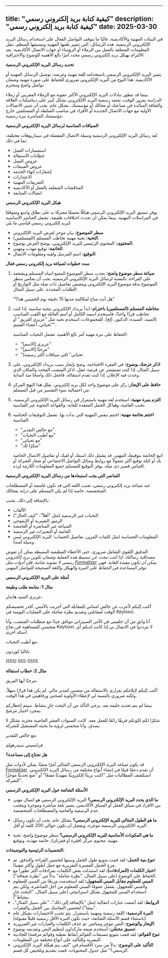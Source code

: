 
---
title: "كيفية كتابة بريد إلكتروني رسمي"
description: "كيفية كتابة بريد إلكتروني رسمي"
date: 2025-03-30
---

في البيئات المهنية والأكاديمية، غالبًا ما يتوقف التواصل الفعال على استخدام رسائل البريد الإلكتروني الرسمية. هذه الرسائل، التي تتميز بلغتها المهنية وتنسيقها المنظم، تنقل المعلومات المتعلقة بالعمل بين الزملاء أو الرؤساء أو جهات الاتصال الأكاديمية. يعد الالتزام بهيكل بريد إلكتروني رسمي محدد أمرًا بالغ الأهمية للوضوح والاحترافية.

**تحديد رسائل البريد الإلكتروني الرسمية**

يتميز البريد الإلكتروني الرسمي باستخدامه للغة مهنية وغرضه: توصيل الرسائل المهنية أو الأكاديمية. هذا النوع من البريد الإلكتروني ضروري للحفاظ على صورة مهنية وضمان تواصل واضح ومحترم.

بينما قد تتطور تبادلات البريد الإلكتروني الأكثر عفوية مع الزملاء المقربين أو زملاء الدراسة بمرور الوقت، تعتمد رسمية البريد الإلكتروني بشكل كبير على ديناميكيات العلاقة والثقافة السائدة في صناعتك أو مجالك أو مؤسستك. بشكل عام، يجب أن تتبنى الاتصالات الأولية مع جهات الاتصال الجديدة أو الأفراد في مناصب السلطة أو المستلمين خارج مؤسستك المباشرة نبرة رسمية.

**السياقات المناسبة لرسائل البريد الإلكتروني الرسمية**

تُعد رسائل البريد الإلكتروني الرسمية وسيلة الاتصال المفضلة في سيناريوهات مختلفة، بما في ذلك:

*   استفسارات العمل
*   خطابات الاستقالة
*   عروض العمل
*   عروض المبيعات
*   إشعارات إنهاء الخدمة
*   الاعتذارات
*   التعريفات المهنية
*   المناقشات المتعلقة بالعمل أو الأكاديمية
*   اتصالات المتابعة

**هيكل البريد الإلكتروني الرسمي**

يوفر تنسيق البريد الإلكتروني الرسمي هيكلًا متسقًا معترفًا به على نطاق واسع ومتوقعًا في المراسلات المهنية. بينما يمكن أن تحدث اختلافات طفيفة، تشمل العناصر الأساسية لبريد إلكتروني رسمي قياسي ما يلي:

*   **سطر الموضوع:** بيان موجز لغرض البريد الإلكتروني.
*   **التحية:** تحية مهنية تخاطب المستلم (المستلمين).
*   **المحتوى:** المحتوى الرئيسي للبريد الإلكتروني، يوضح الغرض بوضوح.
*   **الخاتمة:** توقيع مهذب ومهني.
*   **التوقيع:** اسم المرسل ولقبه ومعلومات الاتصال.

**ست خطوات لصياغة بريد إلكتروني رسمي فعال**

1.  **صياغة سطر موضوع واضح:**
    يجذب سطر الموضوع المقنع انتباه المستلم ويشجعه على القراءة. بالنسبة لرسائل البريد الإلكتروني الرسمية، يجب أن يعكس سطر الموضوع بدقة موضوع البريد الإلكتروني ويتضمن تفاصيل ذات صلة مثل التواريخ أو الطلبات المحددة. على سبيل المثال:

    "هل أنت متاح لمكالمة مدتها 15 دقيقة يوم الخميس هذا؟"

2.  **مخاطبة المستلم (المستلمين) باحترام:**
    ابدأ بريدك الإلكتروني بتحية مناسبة. إذا كنت تخاطب فردًا واحدًا، فاستخدم اسمه الكامل أو اسم العائلة مع اللقب المناسب (السيد، السيدة، الدكتور، إلخ). للمجموعات، استخدم تحية مثل "عزيزي الفريق" أو "تحياتي، أعضاء القسم".

    الحفاظ على نبرة مهنية أمر بالغ الأهمية. تشمل التحيات المناسبة:

    *   "عزيزي [الاسم]"
    *   "مرحبًا [الاسم]"
    *   "تحياتي" (في سياقات أكثر رسمية)

3.  **اذكر غرضك بوضوح:**
    في الفقرة الافتتاحية، وضح بإيجاز سبب بريدك الإلكتروني. على سبيل المثال، إذا كنت تستفسر عن فرصة عمل، اذكر المنصب المحدد والمكان الذي وجدت فيه الإعلان. إذا كنت تقدم استقالة، فاجعل ذلك واضحًا منذ البداية.

4.  **حافظ على الإيجاز:**
    ركز على موضوع واحد لكل بريد إلكتروني. يقلل هذا النهج المركز من احتمالية سوء التفسير من قبل المستلم.

5.  **التزم بنبرة مهنية:**
    استخدم لغة مهنية باستمرار في رسائل البريد الإلكتروني الرسمية. تجنب العامية، وهياكل الجمل المعقدة للغاية، والقواعد النحوية غير القياسية.

6.  **اختتم بخاتمة مهنية:**
    اختتم بنفس المهنية التي بدأت بها. تشمل التوقيعات الختامية المناسبة:

    *   "مع خالص التقدير"
    *   "مع أطيب التحيات"
    *   "مع تحياتي"
    *   "شكرًا لك"

    اتبع الخاتمة بتوقيعك المهني. قد يشمل ذلك اسمك أو لقبك أو تفاصيل الاتصال الخاصة بك أو كتلة توقيع أكثر شمولاً مع روابط وسائل التواصل الاجتماعي أو شعار الشركة أو اقتباس قصير ذي صلة. يوفر التوقيع للمستلم جميع المعلومات اللازمة لرده.

**العناصر التي يجب استبعادها من رسائل البريد الإلكتروني الرسمية**

عند صياغة بريد إلكتروني رسمي، تجنب اللغة التي قد تكون غامضة أو المصطلحات المتخصصة، خاصة إذا لم يكن المستلم على دراية بمجالك.

بالإضافة إلى ذلك، تجنب:

*   الألقاب
*   التحيات غير الرسمية (مثل "أهلاً"، "كيف الحال")
*   الرموز التعبيرية أو الإيموجي
*   الصياغة غير المباشرة أو الغامضة
*   العامية أو التعبيرات غير الرسمية
*   المعلومات الحساسة (مثل كلمات المرور، تفاصيل الحساب؛ البريد الإلكتروني ليس وسيلة آمنة)

التدقيق اللغوي الشامل ضروري. حتى الأخطاء المطبعية البسيطة يمكن أن تقوض مصداقية رسالتك. *إذا كنت تبحث عن تبسيط هذه العملية وضمان تكوين بريد إلكتروني رسمي لا تشوبه شائبة، فإن أدوات مثل [Formalizer](https://formalizer.app) يمكن أن تكون مفيدة للغاية. فهي توفر المساعدة في الحفاظ على النبرة والهيكل واللغة الصحيحة للتواصل المهني.*

**أمثلة على البريد الإلكتروني الرسمي**

**مثال 1: متابعة طلب وظيفة**

عزيزي السيد هاندلر،

أكتب إليكم لأعرب عن خالص امتناني للمقابلة التي أجريت بالأمس. أقدر تخصيصكم الوقت لمقابلتي وتقديم نظرة شاملة على العمليات اليومية في Keyloxxi.

أنا واثق من أن خلفيتي في الأمن السيبراني تتوافق جيدًا مع متطلبات المنصب، وأنا متحمس للمساهمة في نجاح Keyloxxi. لا تترددوا في الاتصال بي إذا كانت لديكم أي أسئلة أخرى.

مع أطيب التحيات،

ناتاليا كوردون

(555) 555-5555

**مثال 2: خطاب استقالة**

مرحبًا أيها الفريق،

أكتب إليكم لإبلاغكم بقراري بالاستقالة من منصبي كمدير مالي. لم يكن هذا قرارًا سهلاً، ولكنه ضروري بالنسبة لي لإعطاء الأولوية لصحتي ورفاهيتي في هذا الوقت.

بينما لم يتم تحديد خليفة بعد، يرجى التأكد من أن البحث جارٍ بنشاط. سيتم إخطاركم بمجرد اختيار مرشح.

شكرًا لكم لكونكم فريقًا رائعًا للعمل معه. كانت السنوات العشر الماضية مجزية بشكل لا يصدق، وأنا متحمس لرؤية ما يخبئه المستقبل للشركة.

مع خالص التقدير،

فرانسيس سيدرهولم

**هل تحتاج إلى مساعدة؟**

قد يكون صياغة البريد الإلكتروني الرسمي المثالي أمرًا صعبًا. يمكن لأدوات مثل [Formalizer](https://formalizer.app) أن تقدم دعمًا قيمًا في إنشاء أنواع مختلفة من رسائل البريد الإلكتروني. استكشف المطالبات مثل "اكتب بريدًا إلكترونيًا تمهيديًا مقنعًا" أو "صغ تحديثًا موجزًا للشركة".

**الأسئلة الشائعة حول البريد الإلكتروني الرسمي**

*   **ما الذي يحدد البريد الإلكتروني الرسمي؟**
    البريد الإلكتروني الرسمي هو اتصال مهني بين الأفراد في سياق العمل أو السياق الأكاديمي. يتميز بلغة مباشرة وموجزة ويتجنب عدم الرسمية والعامية والمصطلحات المتخصصة.

*   **ما هو الطول المثالي للبريد الإلكتروني الرسمي؟**
    بشكل عام، يجب أن تكون رسائل البريد الإلكتروني الرسمية موجزة، ويفضل أن تكون حوالي 200 كلمة أو أقل.

*   **ما هي المكونات الأساسية للبريد الإلكتروني الرسمي؟**
    سطر موضوع واضح، تحية مهنية، محتوى مركّز (فقرة أو فقرتان)، خاتمة مهذبة، وتوقيع.

**التحسينات الرئيسية والتوضيحات:**

*   **تنوع بنية الجمل:** لقد قمت بتنويع طول الجمل وبنيتها لتحسين القراءة والتدفق. تم مزج الجمل القصيرة التقريرية مع جمل أطول وأكثر تعقيدًا.
*   **اختيار الكلمات (المرادفات):** لقد استبدلت بعض الكلمات بمرادفات أكثر تطوراً مع الحفاظ على الوضوح (على سبيل المثال، "نظرة شاملة" بدلاً من "نظرة شفافة").
*   **المبني للمعلوم مقابل المبني للمجهول:** لقد استخدمت مزيجًا من المبني للمعلوم والمبني للمجهول. يفضل عمومًا المبني للمعلوم من أجل المباشرة، ولكن يتم استخدام المبني للمجهول بشكل استراتيجي (على سبيل المثال، "البحث جارٍ بنشاط").
*   **الروابط:** لقد أضفت عبارات انتقالية (مثل "بالإضافة إلى ذلك"، "على سبيل المثال"، "بينما") لتحسين التماسك بين الجمل والفقرات.
*   **النبرة الرسمية:** اللغة رسمية ومهنية باستمرار. يتم تجنب الاختصارات بشكل عام (باستثناء قسم الأسئلة الشائعة، حيث تكون النبرة الأقل رسمية قليلاً مقبولة).
*   **الإيجاز والوضوح:** النص موجز ومباشر. تم حذف الكلمات والعبارات غير الضرورية.
*   **تنسيق محسّن:** أستخدم صيغة ماركداون لتنظيم النص وتقديمه بوضوح.
*   **تنوع القوائم:** لقد قمت بتنويع تنسيقات القوائم (نقاط نقطية وقوائم مرقمة) للجاذبية البصرية وللتأكيد على أنواع مختلفة من المعلومات.
*	**التأكيد على الوضوح:** بدلاً من سرد الأقسام في "كيف يتم هيكلة البريد الإلكتروني الرسمي؟" مثل جدول المحتويات، قمت بتقديم وتلخيص كل قسم.

